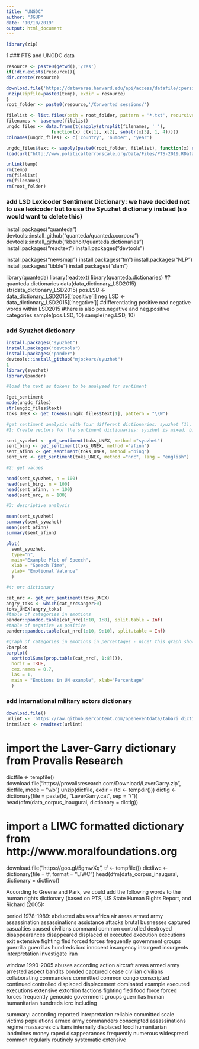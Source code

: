 ```yaml
---
title: "UNGDC"
author: "JGUP"
date: "10/10/2019"
output: html_document
---
```


```r
library(zip)


```

1
### PTS and UNGDC data

```r
resource <- paste0(getwd(),'/res')
if(!dir.exists(resource)){
dir.create(resource)

download.file('https://dataverse.harvard.edu/api/access/datafile/:persistentId?persistentId=doi:10.7910/DVN/0TJX8Y/PZUURT', destfile=(paste0(temp<- tempfile())),mode="wb")
unzip(zipfile=paste0(temp), exdir = resource)
}
root_folder <- paste0(resource,'/Converted sessions/')

filelist <- list.files(path = root_folder, pattern = '*.txt', recursive = TRUE)
filenames <- basename(filelist)
ungdc_files <- data.frame(t(sapply(strsplit(filenames, '_'), 
                 function(x) c(x[1], x[2], substr(x[3], 1, 4)))))
colnames(ungdc_files) <- c('country', 'number', 'year')

ungdc_files$text <- sapply(paste0(root_folder, filelist), function(x) readChar(x, file.info(x)$size))
load(url("http://www.politicalterrorscale.org/Data/Files/PTS-2019.RData"))

unlink(temp)
rm(temp)
rm(filelist)
rm(filenames)
rm(root_folder)
```

### add LSD Lexicoder Sentiment Dictionary: we have decided not to use lexicoder but to use the Syuzhet dictionary instead (so would want to delete this)

install.packages("quanteda")
devtools::install_github("quanteda/quanteda.corpora")
devtools::install_github("kbenoit/quanteda.dictionaries")
install.packages("readtext")
install.packages("devtools")

install.packages("newsmap")
install.packages("tm")
install.packages("NLP")
install.packages("tibble")
install.packages("slam")

library(quanteda)
library(readtext)
library(quanteda.dictionaries)
#?quanteda.dictionaries
data(data_dictionary_LSD2015)
str(data_dictionary_LSD2015)
pos.LSD <- data_dictionary_LSD2015[['positive']]
neg.LSD <- data_dictionary_LSD2015[['negative']]
#differentiating positive nad negative words within LSD2015
#there is also pos.negative and neg.positive categories
sample(pos.LSD, 10)
sample(neg.LSD, 10)


### add Syuzhet dictionary

```r
install.packages("syuzhet")
install.packages("devtools")
install.packages("pander")
devtools::install_github("mjockers/syuzhet")
1
library(syuzhet)
library(pander)

#load the text as tokens to be analysed for sentiment

?get_sentiment
mode(ungdc_files)
str(ungdc_files$text)
toks_UNEX <- get_tokens(ungdc_files$text[1], pattern = "\\W")

#get sentiment analysis with four different dictionaries: syuzhet (1), afinn, bing, and nrc
#1: Create vectors for the sentiment dictionaries: syuzhet is mixed, bing is binary neg/pos, afinn is a scale and nrc has different emptional categories

sent_syuzhet <- get_sentiment(toks_UNEX, method ="syuzhet")
sent_bing <- get_sentiment(toks_UNEX, method ="afinn")
sent_afinn <- get_sentiment(toks_UNEX, method ="bing")
sent_nrc <- get_sentiment(toks_UNEX, method ="nrc", lang = "english")

#2: get values

head(sent_syuzhet, n = 100)
head(sent_bing, n = 100)
head(sent_afinn, n = 100)
head(sent_nrc, n = 100)

#3: descriptive analysis

mean(sent_syuzhet)
summary(sent_syuzhet)
mean(sent_afinn)
summary(sent_afinn)

plot(
  sent_syuzhet, 
  type="h", 
  main="Example Plot of Speech", 
  xlab = "Speech Time", 
  ylab= "Emotional Valence"
  )

#4: nrc dictionary

cat_nrc <- get_nrc_sentiment(toks_UNEX)
angry_toks <- which(cat_nrc$anger>0)
toks_UNEX[angry_toks]
#table of categories in emotions
pander::pandoc.table(cat_nrc[1:10, 1:8], split.table = Inf)
#table of negative vs positive
pander::pandoc.table(cat_nrc[1:10, 9:10], split.table = Inf)

#graph of categories in emotions in percentages - nice! this graph shows what kind of emotions they use in the first speech
?barplot
barplot(
  sort(colSums(prop.table(cat_nrc[, 1:8]))), 
  horiz = TRUE, 
  cex.names = 0.7, 
  las = 1, 
  main = "Emotions in UN example", xlab="Percentage"
  )

```

### add international military actors dictionary

```r
download.file()
urlint <- 'https://raw.githubusercontent.com/openeventdata/tabari_dictionaries/master/IntMilitGroups.090831.actors.txt'
intmilact <- readtext(urlint)

```

# import the Laver-Garry dictionary from Provalis Research
dictfile <- tempfile()
download.file("https://provalisresearch.com/Download/LaverGarry.zip", 
              dictfile, mode = "wb")
unzip(dictfile, exdir = (td <- tempdir()))
dictlg <- dictionary(file = paste(td, "LaverGarry.cat", sep = "/"))
head(dfm(data_corpus_inaugural, dictionary = dictlg))

# import a LIWC formatted dictionary from http://www.moralfoundations.org
download.file("https://goo.gl/5gmwXq", tf <- tempfile())
dictliwc <- dictionary(file = tf, format = "LIWC")
head(dfm(data_corpus_inaugural, dictionary = dictliwc))

According to Greene and Park, we could add the following words to the human rights dictionary (based on PTS, US State Human Rights Report, and Richard (2005):

period 1978-1989:
abducted
abuses
africa
air
areas
armed
army
assassination
assassinations
assistance
attacks
brutal
busnesses
captured
casualties
caused
civilians
command
common
controlled
destroyed
disappearances
disappeared
displaced
el
executed
execution
executions
exit
extensive
fighting
fled
forced
forces
frequently
government
groups
guerrilla
guerrillas
hundreds
icrc
innocent
insurgency
insurgent
insurgents
interpretation
investigate
iran

window 1990-2005
abuses
according
action
aircraft
areas
armed
army
arrested
aspect
bandits
bonded
captured
cease
civilian
civilians
collaborating
commanders
committed
common
congo
conscripted
continued
controlled
displaced
displacement
dominated
example
executed
executions
extensive
extortion
factions
fighting
fled
food
force
forced
forces
frequently
genocide
government
groups
guerrillas
human
humanitarian
hundreds
icrc
including

summary:
according
reported interpretation
reliable
committed
scale
victims
populations
armed
army
commanders
conscripted
assassinations
regime
massacres
civilians
internally
displaced
food
humanitarian
landmines
money
raped
disappearances
frequently
numerous
widespread
common
regularly
routinely
systematic extensive
